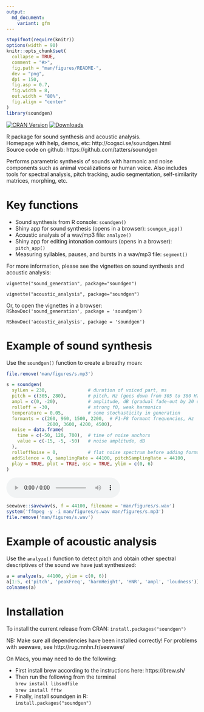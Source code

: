 ```yaml
---
output:
  md_document:
    variant: gfm
---
```


<!-- README.md is generated from README.Rmd. Please edit that file -->

```r
stopifnot(require(knitr))
options(width = 90)
knitr::opts_chunk$set(
  collapse = TRUE,
  comment = "#>",
  fig.path = "man/figures/README-",
  dev = "png",
  dpi = 150,
  fig.asp = 0.7,
  fig.width = 8,
  out.width = "80%",
  fig.align = "center"
)
library(soundgen)
```

[![CRAN Version](http://www.r-pkg.org/badges/version/soundgen)](https://cran.r-project.org/package=soundgen)
[![Downloads](http://cranlogs.r-pkg.org/badges/soundgen)](https://CRAN.R-project.org/package=soundgen)


R package for sound synthesis and acoustic analysis.   
Homepage with help, demos, etc: http://cogsci.se/soundgen.html   
Source code on github: https://github.com/tatters/soundgen   

Performs parametric synthesis of sounds with harmonic and noise components 
such as animal vocalizations or human voice. Also includes tools for spectral analysis, 
pitch tracking, audio segmentation, self-similarity matrices, morphing, etc.

# Key functions
* Sound synthesis from R console: `soundgen()`
* Shiny app for sound synthesis (opens in a browser): `soungen_app()`
* Acoustic analysis of a wav/mp3 file: `analyze()`
* Shiny app for editing intonation contours (opens in a browser): `pitch_app()`
* Measuring syllables, pauses, and bursts in a wav/mp3 file: `segment()`

For more information, please see the vignettes on sound synthesis and acoustic analysis:

`vignette("sound_generation", package="soundgen")`

`vignette("acoustic_analysis", package="soundgen")`   

Or, to open the vignettes in a browser:   
`RShowDoc('sound_generation', package = 'soundgen')`

`RShowDoc('acoustic_analysis', package = 'soundgen')`

# Example of sound synthesis
Use the `soundgen()` function to create a breathy moan:
```r
file.remove('man/figures/s.mp3')
```

```r
s = soundgen(
  sylLen = 230,               # duration of voiced part, ms
  pitch = c(305, 280),        # pitch, Hz (goes down from 305 to 380 Hz)
  ampl = c(0, -20),           # amplitude, dB (gradual fade-out by 20 dB)
  rolloff = -30,              # strong f0, weak harmonics
  temperature = 0.05,         # some stochasticity in generation
  formants = c(260, 960, 1500, 2200,  # F1-F8 formant frequencies, Hz
               2600, 3600, 4200, 4500),
  noise = data.frame(
    time = c(-50, 120, 700),  # time of noise anchors
    value = c(-15, -5, -50)   # noise amplitude, dB
  ),
  rolloffNoise = 0,           # flat noise spectrum before adding formants
  addSilence = 0, samplingRate = 44100, pitchSamplingRate = 44100,
  play = TRUE, plot = TRUE, osc = TRUE, ylim = c(0, 6)
)
```

<p>
<audio controls style = "display: block"> <source src="man/figures/s.mp3" type="audio/mp3"> </audio>
</p>

```r
seewave::savewav(s, f = 44100, filename = 'man/figures/s.wav')
system('ffmpeg -y -i man/figures/s.wav man/figures/s.mp3')
file.remove('man/figures/s.wav')
```


# Example of acoustic analysis

Use the `analyze()` function to detect pitch and obtain other spectral descriptives of the sound we have just synthesized:
```r
a = analyze(s, 44100, ylim = c(0, 6))
a[1:5, c('pitch', 'peakFreq', 'harmHeight', 'HNR', 'ampl', 'loudness')]
colnames(a)
```


# Installation
To install the current release from CRAN: `install.packages("soundgen")`

NB: Make sure all dependencies have been installed correctly! For problems with seewave, see http://rug.mnhn.fr/seewave/

On Macs, you may need to do the following:

* First install brew according to the instructions here: https://brew.sh/
* Then run the following from the terminal   
    `brew install libsndfile`   
    `brew install fftw`
* Finally, install soundgen in R:    
  `install.packages("soundgen")`

